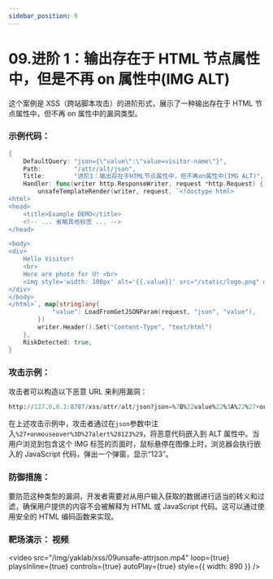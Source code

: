 ```yaml
---
sidebar_position: 9
---
```


# 09.进阶 1：输出存在于 HTML 节点属性中，但是不再 on 属性中(IMG ALT)

这个案例是 XSS（跨站脚本攻击）的进阶形式，展示了一种输出存在于 HTML 节点属性中，但不再 on 属性中的漏洞类型。

### 示例代码：

```Go
{
    DefaultQuery: "json={\"value\":\"value=visitor-name\"}",
    Path:         "/attr/alt/json",
    Title:        "进阶1：输出存在于HTML节点属性中，但不再on属性中(IMG ALT)",
    Handler: func(writer http.ResponseWriter, request *http.Request) {
        unsafeTemplateRender(writer, request, `<!doctype html>
<html>
<head>
    <title>Example DEMO</title>
    <!-- ... 省略其他标签 ... -->
</head>

<body>
<div>
    Hello Visitor!
    <br>
    Here are photo for U! <br>
    <img style='width: 100px' alt='{{.value}}' src="/static/logo.png" onclick='javascript:alert("Welcome CLICK ME!")'/>
</div>
</body>
</html>`, map[string]any{
            "value": LoadFromGetJSONParam(request, "json", "value"),
        })
        writer.Header().Set("Content-Type", "text/html")
    },
    RiskDetected: true,
}
```

### 攻击示例：

攻击者可以构造以下恶意 URL 来利用漏洞：

```SQL
http://127.0.0.1:8787/xss/attr/alt/json?json=%7B%22value%22%3A%22%27+onmouseover%3D%27alert%28123%29%22%7D
```

在上述攻击示例中，攻击者通过在`json`参数中注入`%27+onmouseover%3D%27alert%28123%29`，将恶意代码嵌入到 ALT 属性中。当用户浏览到包含这个 IMG 标签的页面时，鼠标悬停在图像上时，浏览器会执行嵌入的 JavaScript 代码，弹出一个弹窗，显示“123”。

### 防御措施：

要防范这种类型的漏洞，开发者需要对从用户输入获取的数据进行适当的转义和过滤，确保用户提供的内容不会被解释为 HTML 或 JavaScript 代码。这可以通过使用安全的 HTML 编码函数来实现。

### 靶场演示： 视频

<video
  src="/img/yaklab/xss/09unsafe-attrjson.mp4"
  loop={true}
  playsInline={true}
  controls={true}
  autoPlay={true}
  style={{ width: 890 }}
/>
